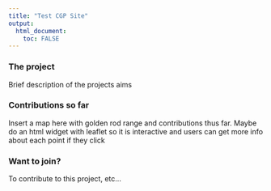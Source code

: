 ```yaml
---
title: "Test CGP Site"
output: 
  html_document:
    toc: FALSE
---
```






### The project

Brief description of the projects aims


### Contributions so far

Insert a map here with golden rod range and contributions thus far. Maybe do an html widget with leaflet so it is interactive and users can get more info about each point if they click

### Want to join?

To contribute to this project, etc...




